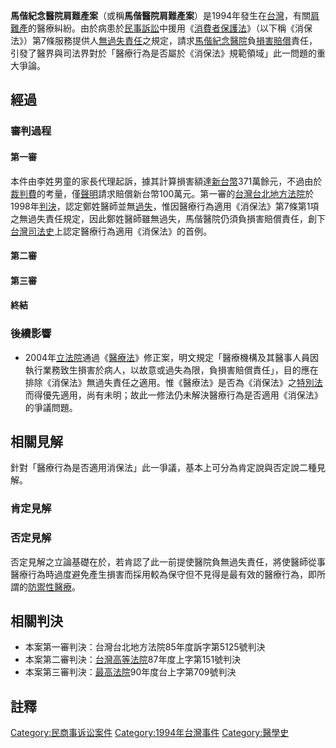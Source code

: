 {{expand|time=2016-06-27T07:02:32+00:00}}
'''馬偕紀念醫院肩難產案'''（或稱'''馬偕醫院肩難產案'''）是1994年發生在[[台灣|台灣]]，有關[[肩難產|肩難產]]的醫療糾紛。由於病患於[[民事訴訟_(中華民國)|民事訴訟]]中援用《[[消費者保護法_(中華民國)|消費者保護法]]》（以下稱《消保法》）第7條服務提供人[[無過失責任|無過失責任]]之規定，請求[[馬偕紀念醫院|馬偕紀念醫院]]負[[損害賠償|損害賠償]]責任，引發了醫界與司法界對於「醫療行為是否屬於《消保法》規範領域」此一問題的重大爭論。

== 經過 ==
=== 審判過程 ===
==== 第一審 ====
本件由李姓男童的家長代理起訴，據其計算損害額達[[新台幣|新台幣]]371萬餘元，不過由於[[裁判費|裁判費]]的考量，僅[[訴之聲明|聲明]]請求賠償新台幣100萬元。第一審的[[台灣台北地方法院|台灣台北地方法院]]於1998年[[判決|判決]]，認定鄭姓醫師並無[[過失|過失]]，惟因醫療行為適用《消保法》第7條第1項之無過失責任規定，因此鄭姓醫師雖無過失，馬偕醫院仍須負損害賠償責任，創下[[台灣司法史|台灣司法史]]上認定醫療行為適用《消保法》的首例。

==== 第二審 ====
{{emptysection}}
==== 第三審 ====
{{emptysection}}
==== 終結 ====
{{emptysection}}

=== 後續影響 ===
* 2004年[[立法院|立法院]]通過《[[醫療法_(中華民國)|醫療法]]》修正案，明文規定「醫療機構及其醫事人員因執行業務致生損害於病人，以故意或過失為限，負損害賠償責任」，目的應在排除《消保法》無過失責任之適用。惟《醫療法》是否為《消保法》之[[特別法|特別法]]而得優先適用，尚有未明；故此一修法仍未解決醫療行為是否適用《消保法》的爭議問題。

== 相關見解 ==
針對「醫療行為是否適用消保法」此一爭議，基本上可分為肯定說與否定說二種見解。
=== 肯定見解 ===
{{emptysection}}
=== 否定見解 ===
否定見解之立論基礎在於，若肯認了此一前提使醫院負無過失責任，將使醫師從事醫療行為時過度避免產生損害而採用較為保守但不見得是最有效的醫療行為，即所謂的[[防禦性醫療|防禦性醫療]]。

== 相關判決 ==
* 本案第一審判決：台灣台北地方法院85年度訴字第5125號判決
* 本案第二審判決：[[台灣高等法院|台灣高等法院]]87年度上字第151號判決
* 本案第三審判決：[[最高法院_(中華民國)|最高法院]]90年度台上字第709號判決

==註釋==
{{reflist}}

[[Category:民商事诉讼案件|Category:民商事诉讼案件]]
[[Category:1994年台灣事件|Category:1994年台灣事件]]
[[Category:醫學史|Category:醫學史]]